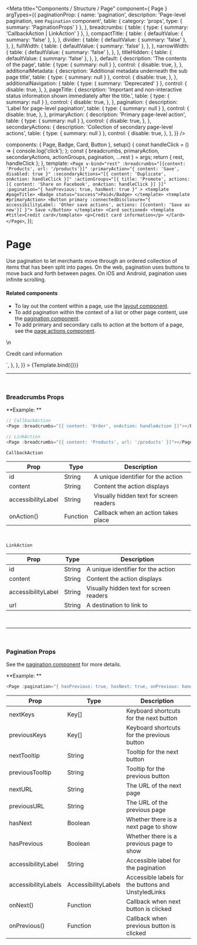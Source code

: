 
<Meta
  title="Components / Structure / Page"
  component={ Page }
  argTypes={{
    paginationProp: {
      name: 'pagination',
      description: 'Page-level pagination, see `Pagination` component',
      table: {
        category: 'props',
        type: { summary: 'PaginationProps' }
      },
    },
    breadcrumbs: {
      table: {
        type: { summary: 'CallbackAction | LinkAction' }
      },
    },
    compactTitle: {
      table: { defaultValue: { summary: 'false' }, },
    },
    divider: {
      table: { defaultValue: { summary: 'false' }, },
    },
    fullWidth: {
      table: { defaultValue: { summary: 'false' }, },
    },
    narrowWidth: {
      table: { defaultValue: { summary: 'false' }, },
    },
    titleHidden: {
      table: { defaultValue: { summary: 'false' }, },
    },
    default: {
      description: 'The contents of the page',
      table: { type: { summary: null } },
      control: {
        disable: true,
      },
    },
    additionalMetadata: {
      description: 'Additional metadata underneath the sub page title',
      table: { type: { summary: null } },
      control: {
        disable: true,
      },
    },
    additionalNavigation: {
      table: { type: { summary: 'Deprecated' } },
      control: {
        disable: true,
      },
    },
    pageTitle: {
      description: 'Important and non-interactive status information shown immediately after the title.',
      table: { type: { summary: null } },
      control: {
        disable: true,
      },
    },
    pagination: {
      description: 'Label for page-level pagination',
      table: { type: { summary: null } },
      control: {
        disable: true,
      },
    },
    primaryAction: {
      description: 'Primary page-level action',
      table: { type: { summary: null } },
      control: {
        disable: true,
      },
    },
    secondaryActions: {
      description: 'Collection of secondary page-level actions',
      table: { type: { summary: null } },
      control: {
        disable: true,
      },
    },
  }}
/>

  components: { Page, Badge, Card, Button },
  setup() {
    const handleClick = () => {
      console.log('click');
    };
    const { breadcrumbs, primaryAction, secondaryActions, actionGroups, pagination, ...rest } = args;
    return { rest, handleClick };
  },
  template: `
    <Page
      v-bind="rest"
      :breadcrumbs="[{content: 'Products', url: '/products'}]"
      :primaryAction="{ content: 'Save', disabled: true }"
      :secondaryActions="[{ content: 'Duplicate', onAction: handleClick }]"
      :actionGroups="[{ title: 'Promote', actions: [{ content: 'Share on Facebook', onAction: handleClick }] }]"
      :pagination="{ hasPrevious: true, hasNext: true }"
    >
      <template #pageTitle>
        <Badge status="success">Paid</Badge>
      </template>
      <template #primaryAction>
        <Button primary :connectedDisclosure="{ accessibilityLabel: 'Other save actions', actions: [{content: 'Save as new'}] }">
          Save
        </Button>
      </template>
      <Card sectioned>
        <template #title>Credit card</template>
        <p>Credit card information</p>
      </Card>
    </Page>
  `,
});

# Page

Use pagination to let merchants move through an ordered collection of items that has been split into pages. On the web, pagination uses buttons to move back and forth between pages. On iOS and Android, pagination uses infinite scrolling.

#### **Related components**

- To lay out the content within a page, use the [layout component](./?path=/docs/components-structure-layout).
- To add pagination within the context of a list or other page content, use the [pagination component](./?path=/docs/components-navigation-pagination).
- To add primary and secondary calls to action at the bottom of a page, see the [page actions component](./?path=/docs/components-structure-page-actions).

<Canvas>
  <Story
    name="Page"
    inline={false}
    height="250px"
    args={{
      fullWidth: true,
      narrowWidth: false,
      title: '3/4 inch Leather pet collar',
      subtitle: 'Perfect for any pet',
      compactTitle: false,
      titleHidden: false,
      divider: false,
    }}
    parameters={{
      docs: {
        source: {
          code: dedent`
            <Page
              :fullWidth="true"
              title="3/4 inch Leather pet collar",
              subtitle="Perfect for any pet",
              :breadcrumbs="[{content: 'Products', url: '/products'}]"
              :primaryAction="{ content: 'Save', disabled: true }"
              :secondaryActions="[{ content: 'Duplicate', onAction: handleClick }]"
              :actionGroups="[{ title: 'Promote', actions: [{ content: 'Share on Facebook', onAction: handleClick }] }]"
              :pagination="{ hasPrevious: true, hasNext: true }"
            >
              <template #pageTitle>
                <Badge status="success">Paid</Badge>
              </template>
              <template #primaryAction>
                <Button primary :connectedDisclosure="{ accessibilityLabel: 'Other save actions', actions: [{content: 'Save as new'}] }">
                  Save
                </Button>
              </template>\n
              <Card sectioned>
                <template #title>Credit card</template>
                <p>Credit card information</p>
              </Card>
            </Page>
          `,
        },
      },
    }}
  >
    {Template.bind({})}
  </Story>
</Canvas>

<ArgsTable story="Page" />

---
<br/>

### **Breadcrumbs Props**

**Example: **

```javascript
// CallbackAction
<Page :breadcrumbs="[{ content: 'Order', onAction: handleAction }]"></Page>

// LinkAction
<Page :breadcrumbs="[{ content: 'Products', url: '/products' }]"></Page>
```

`CallbackAction`

| Prop             | Type                          | Description                                                                                        |
| ---------------- | ----------------------------- | -------------------------------------------------------------------------------------------------- |
| id                  | String   | A unique identifier for the action          |
| content             | String   | Content the action displays |
| accessibilityLabel  | String   | Visually hidden text for screen readers                                   |
| onAction()          | Function | Callback when an action takes place                                   |

<br/>

`LinkAction`

| Prop             | Type                          | Description                                                                                        |
| ---------------- | ----------------------------- | -------------------------------------------------------------------------------------------------- |
| id                  | String   | A unique identifier for the action          |
| content             | String   | Content the action displays |
| accessibilityLabel  | String   | Visually hidden text for screen readers                                   |
| url                 | String   | A destination to link to                                   |

<br/>

---
<br/>

### **Pagination Props**

See the [pagination component](./?path=/docs/components-navigation-pagination) for more details.

**Example: **

```javascript
<Page :pagination="{ hasPrevious: true, hasNext: true, onPrevious: handlePrevious, onNext: handleNext }"></Page>
```

| Prop             | Type                          | Description                                                                                        |
| ---------------- | ----------------------------- | -------------------------------------------------------------------------------------------------- |
| nextKeys              | Key[]     | Keyboard shortcuts for the next button          |
| previousKeys          | Key[]     | Keyboard shortcuts for the previous button      |
| nextTooltip           | String    | Tooltip for the next button                     |
| previousTooltip       | String    | Tooltip for the previous button                 |
| nextURL               | String    | The URL of the next page                 |
| previousURL           | String    | The URL of the previous page                 |
| hasNext               | Boolean   | Whether there is a next page to show                 |
| hasPrevious           | Boolean   | Whether there is a previous page to show                 |
| accessibilityLabel    | String    | Accessible label for the pagination                 |
| accessibilityLabels   | AccessibilityLabels  | Accessible labels for the buttons and UnstyledLinks                |
| onNext()          | Function | Callback when next button is clicked                                   |
| onPrevious()          | Function | Callback when previous button is clicked                                   |

